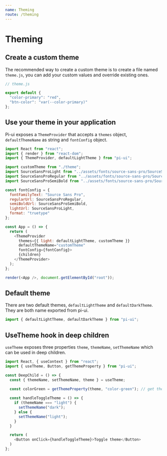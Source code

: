 ```yaml
---
name: Theming
route: /theming
---
```


# Theming

## Create a custom theme

The recommended way to create a custom theme is to create a file named `theme.js`, you can add your custom values and override existing ones.

```js
// theme.js

export default {
  "color-primary": "red",
  "btn-color": "var(--color-primary)"
};
```

## Use your theme in your application

Pi-ui exposes a `ThemeProvider` that accepts a `themes` object, `defaultThemeName` as string and `fontConfig` object.

```js
import React from "react";
import { render } from "react-dom";
import { ThemeProvider, defaultLightTheme } from "pi-ui";

import customTheme from "./theme";
import SourceSansProLight from "../assets/fonts/source-sans-pro/SourceSansPro-Light.ttf";
import SourceSansProRegular from "../assets/fonts/source-sans-pro/SourceSansPro-Regular.ttf";
import SourceSansProSemiBold from "../assets/fonts/source-sans-pro/SourceSansPro-SemiBold.ttf";

const fontConfig = {
  fontFamilyText: "Source Sans Pro",
  regularUrl: SourceSansProRegular,
  semiBoldUrl: SourceSansProSemiBold,
  lightUrl: SourceSansProLight,
  format: "truetype"
};

const App = () => {
  return (
    <ThemeProvider
      themes={{ light: defaultLightTheme, customTheme }}
      defaultThemeName="customTheme"
      fontConfig={fontConfig}>
      {children}
    </ThemeProvider>
  );
};

render(<App />, document.getElementById("root"));
```

## Default theme

There are two default themes, `defaultLightTheme` and `defaultDarkTheme`. They are both name exported from pi-ui.

```js
import { defaultLightTheme, defaultDarkTheme } from "pi-ui";
```

## UseTheme hook in deep children

`useTheme` exposes three properties `theme`, `themeName`, `setThemeName` which can be used in deep children.

```js
import React, { useContext } from "react";
import { useTheme, Button, getThemeProperty } from "pi-ui";

const DeepChild = () => {
  const { themeName, setThemeName, theme } = useTheme;

  const colorGreen = getThemeProperty(theme, "color-green"); // get theme property 
  
  const handleToggleTheme = () => {
    if (themeName === "light") {
      setThemeName("dark");
    } else {
      setThemeName("light");
    }
  }

  return (
    <Button onClick={handleToggleTheme}>Toggle theme</Button>
  )
};
```
